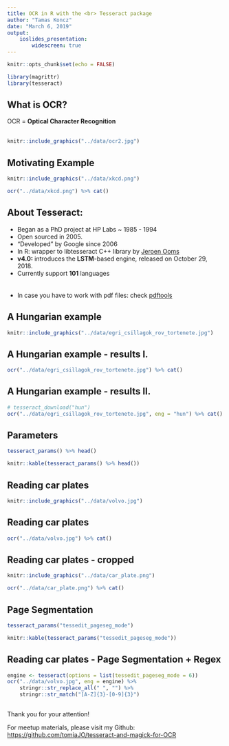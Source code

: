 ```yaml
---
title: OCR in R with the <br> Tesseract package
author: "Tamas Koncz"
date: "March 6, 2019"
output: 
    ioslides_presentation:
        widescreen: true
---
```



```r
knitr::opts_chunk$set(echo = FALSE)

library(magrittr)
library(tesseract)
```

## What is OCR?

OCR = **Optical Character Recognition**
<br>
<br>
```r
knitr::include_graphics("../data/ocr2.jpg")
```

## Motivating Example {.smaller .columns-2}

```r
knitr::include_graphics("../data/xkcd.png")
```

```r
ocr("../data/xkcd.png") %>% cat()
```

## About Tesseract:

- Began as a PhD project at HP Labs ~ 1985 - 1994  
- Open sourced in 2005. 
- "Developed" by Google since 2006  
- In R: wrapper to libtesseract C++ library by [Jeroen Ooms](https://github.com/jeroen)  
- **v4.0:** introduces the **LSTM**-based engine, released on October 29, 2018. 
- Currently support **101** languages
<br><br>  
- In case you have to work with pdf files: check [pdftools](https://github.com/ropensci/pdftools)

## A Hungarian example

```r
knitr::include_graphics("../data/egri_csillagok_rov_tortenete.jpg")
```

## A Hungarian example - results I. {.smaller}
```r
ocr("../data/egri_csillagok_rov_tortenete.jpg") %>% cat()
```

## A Hungarian example - results II. {.smaller}
```r
# tesseract_download("hun")
ocr("../data/egri_csillagok_rov_tortenete.jpg", eng = "hun") %>% cat()
```

## Parameters
```r
tesseract_params() %>% head()
```

```r
knitr::kable(tesseract_params() %>% head())
```

## Reading car plates
```r
knitr::include_graphics("../data/volvo.jpg")
```

## Reading car plates
```r
ocr("../data/volvo.jpg") %>% cat()
```

## Reading car plates - cropped
```r
knitr::include_graphics("../data/car_plate.png")
```

```r
ocr("../data/car_plate.png") %>% cat()
```

## Page Segmentation
```r
tesseract_params("tessedit_pageseg_mode")
```

```r
knitr::kable(tesseract_params("tessedit_pageseg_mode"))
```

## Reading car plates - Page Segmentation + Regex {.smaller}
```r
engine <- tesseract(options = list(tessedit_pageseg_mode = 6))
ocr("../data/volvo.jpg", eng = engine) %>%
    stringr::str_replace_all(" ", "") %>%
    stringr::str_match("[A-Z]{3}-[0-9]{3}")
```

##
Thank you for your attention!
  
For meetup materials, please visit my Github:  
<https://github.com/tomiaJO/tesseract-and-magick-for-OCR>